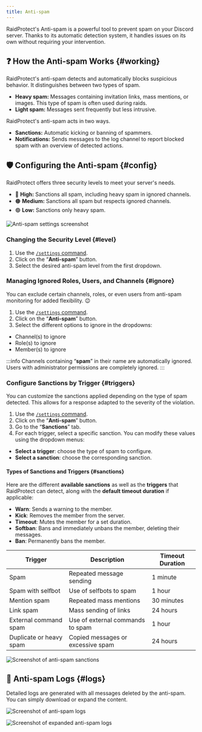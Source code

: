 ```yaml
---
title: Anti-spam
---
```



RaidProtect's Anti-spam is a powerful tool to prevent spam on your Discord server. Thanks to its automatic detection system, it handles issues on its own without requiring your intervention.

## ❓ How the Anti-spam Works {#working}

RaidProtect's anti-spam detects and automatically blocks suspicious behavior. It distinguishes between two types of spam.
- **Heavy spam:** Messages containing invitation links, mass mentions, or images. This type of spam is often used during raids.
- **Light spam:** Messages sent frequently but less intrusive.

RaidProtect's anti-spam acts in two ways.
- **Sanctions:** Automatic kicking or banning of spammers.
- **Notifications:** Sends messages to the log channel to report blocked spam with an overview of detected actions.

## 🛡️ Configuring the Anti-spam {#config}

RaidProtect offers three security levels to meet your server's needs.
- 🔴 **High:** Sanctions all spam, including heavy spam in ignored channels.
- 🟠 **Medium:** Sanctions all spam but respects ignored channels.
- 🟢 **Low:** Sanctions only heavy spam.

![Anti-spam settings screenshot](../assets/rp-settings-anti-spam.webp)

### Changing the Security Level {#level}

1. Use the [`/settings` command](../setup.md#settings).
2. Click on the “**Anti-spam**” button.
3. Select the desired anti-spam level from the first dropdown.

### Managing Ignored Roles, Users, and Channels {#ignore}

You can exclude certain channels, roles, or even users from anti-spam monitoring for added flexibility. 😉
1. Use the [`/settings` command](../setup.md#settings).
2. Click on the “**Anti-spam**” button.
3. Select the different options to ignore in the dropdowns:
- Channel(s) to ignore
- Role(s) to ignore
- Member(s) to ignore

:::info
Channels containing “**spam**” in their name are automatically ignored. Users with administrator permissions are completely ignored.
:::

### Configure Sanctions by Trigger {#triggers}

You can customize the sanctions applied depending on the type of spam detected. This allows for a response adapted to the severity of the violation.

1. Use the [ `/settings` command](../setup.md#settings).
2. Click on the “**Anti-spam**” button.
3. Go to the “**Sanctions**” tab.
4. For each trigger, select a specific sanction. You can modify these values using the dropdown menus:
- **Select a trigger**: choose the type of spam to configure.
- **Select a sanction**: choose the corresponding sanction.

#### Types of Sanctions and Triggers {#sanctions}

Here are the different **available sanctions** as well as the **triggers** that RaidProtect can detect, along with the **default timeout duration** if applicable:

- **Warn**: Sends a warning to the member.
- **Kick**: Removes the member from the server.
- **Timeout**: Mutes the member for a set duration.
- **Softban**: Bans and immediately unbans the member, deleting their messages.
- **Ban**: Permanently bans the member.

| Trigger                                | Description                                             | Timeout Duration   |
|----------------------------------------|---------------------------------------------------------|--------------------|
| Spam                                   | Repeated message sending                                | 1 minute           |
| Spam with selfbot                      | Use of selfbots to spam                                 | 1 hour             |
| Mention spam                           | Repeated mass mentions                                  | 30 minutes         |
| Link spam                              | Mass sending of links                                   | 24 hours           |
| External command spam                  | Use of external commands to spam                        | 1 hour             |
| Duplicate or heavy spam                | Copied messages or excessive spam                       | 24 hours           |

![Screenshot of anti-spam sanctions](../assets/rp-settings-anti-spam-sanctions.webp)

## 📑 Anti-spam Logs {#logs}

Detailed logs are generated with all messages deleted by the anti-spam. You can simply download or expand the content.

<SeparatedBox>
<Tabs>
  <TabItem value="animator" label="Collapsed" default>

![Screenshot of anti-spam logs](../assets/rp-logs-anti-spam.webp)

  </TabItem>
  <TabItem value="moderator" label="Expanded">

![Screenshot of expanded anti-spam logs](../assets/rp-logs-anti-spam-expand.webp)

  </TabItem>
</Tabs>
</SeparatedBox>